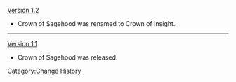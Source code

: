 [[Version 1.2]]
* Crown of Sagehood was renamed to Crown of Insight.
----
[[Version 1.1]]
* Crown of Sagehood was released.
<noinclude>[[Category:Change History]]</noinclude>